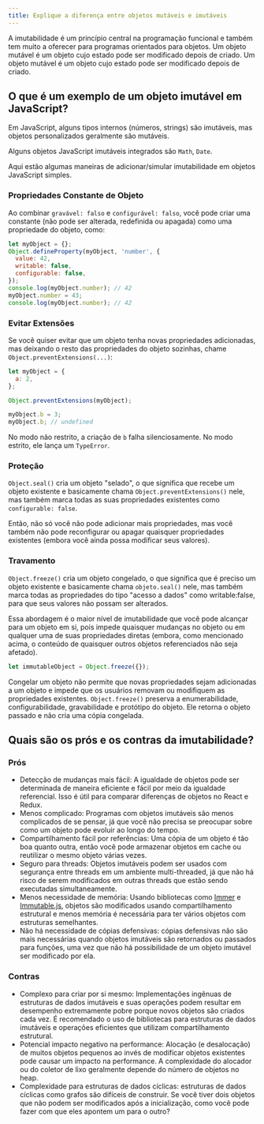 ```yaml
---
title: Explique a diferença entre objetos mutáveis e imutáveis
---
```


A imutabilidade é um princípio central na programação funcional e também tem muito a oferecer para programas orientados para objetos. Um objeto mutável é um objeto cujo estado pode ser modificado depois de criado. Um objeto mutável é um objeto cujo estado pode ser modificado depois de criado.

## O que é um exemplo de um objeto imutável em JavaScript?

Em JavaScript, alguns tipos internos (números, strings) são imutáveis, mas objetos personalizados geralmente são mutáveis.

Alguns objetos JavaScript imutáveis integrados são `Math`, `Date`.

Aqui estão algumas maneiras de adicionar/simular imutabilidade em objetos JavaScript simples.

### Propriedades Constante de Objeto

Ao combinar `gravável: falso` e `configurável: falso`, você pode criar uma constante (não pode ser alterada, redefinida ou apagada) como uma propriedade do objeto, como:

```js
let myObject = {};
Object.defineProperty(myObject, 'number', {
  value: 42,
  writable: false,
  configurable: false,
});
console.log(myObject.number); // 42
myObject.number = 43;
console.log(myObject.number); // 42
```

### Evitar Extensões

Se você quiser evitar que um objeto tenha novas propriedades adicionadas, mas deixando o resto das propriedades do objeto sozinhas, chame `Object.preventExtensions(...)`:

```js
let myObject = {
  a: 2,
};

Object.preventExtensions(myObject);

myObject.b = 3;
myObject.b; // undefined
```

No modo não restrito, a criação de `b` falha silenciosamente. No modo estrito, ele lança um `TypeError`.

### Proteção

`Object.seal()` cria um objeto "selado", o que significa que recebe um objeto existente e basicamente chama `Object.preventExtensions()` nele, mas também marca todas as suas propriedades existentes como `configurable: false`.

Então, não só você não pode adicionar mais propriedades, mas você também não pode reconfigurar ou apagar quaisquer propriedades existentes (embora você ainda possa modificar seus valores).

### Travamento

`Object.freeze()` cria um objeto congelado, o que significa que é preciso um objeto existente e basicamente chama `objeto.seal()` nele, mas também marca todas as propriedades do tipo "acesso a dados" como writable:false, para que seus valores não possam ser alterados.

Essa abordagem é o maior nível de imutabilidade que você pode alcançar para um objeto em si, pois impede quaisquer mudanças no objeto ou em qualquer uma de suas propriedades diretas (embora, como mencionado acima, o conteúdo de quaisquer outros objetos referenciados não seja afetado).

```js
let immutableObject = Object.freeze({});
```

Congelar um objeto não permite que novas propriedades sejam adicionadas a um objeto e impede que os usuários removam ou modifiquem as propriedades existentes. `Object.freeze()` preserva a enumerabilidade, configurabilidade, gravabilidade e protótipo do objeto. Ele retorna o objeto passado e não cria uma cópia congelada.

## Quais são os prós e os contras da imutabilidade?

### Prós

-   Detecção de mudanças mais fácil: A igualdade de objetos pode ser determinada de maneira eficiente e fácil por meio da igualdade referencial. Isso é útil para comparar diferenças de objetos no React e Redux.
-   Menos complicado: Programas com objetos imutáveis são menos complicados de se pensar, já que você não precisa se preocupar sobre como um objeto pode evoluir ao longo do tempo.
-   Compartilhamento fácil por referências: Uma cópia de um objeto é tão boa quanto outra, então você pode armazenar objetos em cache ou reutilizar o mesmo objeto várias vezes.
-   Seguro para threads: Objetos imutáveis podem ser usados com segurança entre threads em um ambiente multi-threaded, já que não há risco de serem modificados em outras threads que estão sendo executadas simultaneamente.
-   Menos necessidade de memória: Usando bibliotecas como [Immer](https://immerjs.github.io/immer/) e [Immutable.js](https://immutable-js.com/), objetos são modificados usando compartilhamento estrutural e menos memória é necessária para ter vários objetos com estruturas semelhantes.
-   Não há necessidade de cópias defensivas: cópias defensivas não são mais necessárias quando objetos imutáveis são retornados ou passados para funções, uma vez que não há possibilidade de um objeto imutável ser modificado por ela.

### Contras

-   Complexo para criar por si mesmo: Implementações ingênuas de estruturas de dados imutáveis e suas operações podem resultar em desempenho extremamente pobre porque novos objetos são criados cada vez. É recomendado o uso de bibliotecas para estruturas de dados imutáveis e operações eficientes que utilizam compartilhamento estrutural.
-   Potencial impacto negativo na performance: Alocação (e desalocação) de muitos objetos pequenos ao invés de modificar objetos existentes pode causar um impacto na performance. A complexidade do alocador ou do coletor de lixo geralmente depende do número de objetos no heap.
-   Complexidade para estruturas de dados cíclicas: estruturas de dados cíclicas como grafos são difíceis de construir. Se você tiver dois objetos que não podem ser modificados após a inicialização, como você pode fazer com que eles apontem um para o outro?
